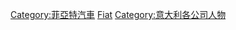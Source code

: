 {{Commons cat|Fiat people}}

[[Category:菲亞特汽車|Category:菲亞特汽車]]
[[Category:各汽車公司相關人物|Fiat]]
[[Category:意大利各公司人物|Category:意大利各公司人物]]